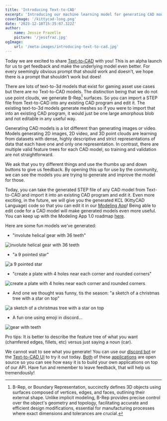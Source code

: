 ```yaml
---
title: 'Introducing Text-to-CAD'
excerpt: 'Introducing our machine learning model for generating CAD models from a text prompt.'
coverImage: '/kittycad-long.png'
date: '2023-12-18T15:35:07.322Z'
author:
    name: Jessie Frazelle
    picture: '/jessfraz.jpg'
ogImage:
    url: '/meta-images/introducing-text-to-cad.jpg'
---
```


Today we are excited to share [Text-to-CAD](https://text-to-cad.zoo.dev) with you! 
This is an alpha launch for us to 
get feedback and make the underlying model even better. For every seemingly 
obvious prompt that should work and doesn’t, we hope there is a prompt that
shouldn’t work but does!

There are lots of text-to-3d models that exist for gaming asset use cases but
there are no Text-to-CAD models. The distinction being that we do not use point
clouds, we generate B-Rep[^1] surfaces. So you can import a STEP file from Text-to-CAD
into any existing CAD program and edit it. The existing text-to-3d models 
generate meshes so if you were to import that into an existing CAD program,
it would just be one large amorphous blob and not editable in any useful way.

Generating CAD models is a lot different than generating images or video. Models
generating 2D images, 2D video, and 3D point clouds are learning from datasets
with dense, highly descriptive and strict representations of data that each
have one and only one representation. In contrast, there are multiple valid
feature trees for each CAD model, so training and validation are not 
straightforward.

We ask that you try different things and use the thumbs up and down buttons 
to give us feedback. By opening this up for use by the community, we can see 
the models you are trying to generate and improve the model for those.

Today, you can take the generated STEP file of any CAD model from Text-to-CAD 
and import it into an existing CAD program and edit it. Even more exciting, in 
the future, we will give you the generated KCL (KittyCAD Language) code so that
you can edit it in our [Modeling App](https://kittycad.io/modeling-app/download)!
Being able to edit code for a CAD model
will make generated models even more useful. You can keep up with the Modeling
App 1.0 roadmap [here](https://github.com/KittyCAD/modeling-app/issues/729).

Here are some fun models we’ve generated:

- "involute helical gear with 36 teeth"

![involute helical gear with 36 teeth](/images/text-to-cad/gear.png)

- "a 9 pointed star"

![a 9 pointed star](/images/text-to-cad/star.png)

- "create a plate with 4 holes near each corner and rounded corners"

![create a plate with 4 holes near each corner and rounded corners](/images/text-to-cad/plate.png)

- And one we thought was funny, tis the season: "a sketch of a christmas tree with a star on top"

![a sketch of a christmas tree with a star on top](/images/text-to-cad/tree.png)

- A fun one using emoji in discord...

![gear with teeth](/images/text-to-cad/discord-gear.png)

Pro tips: It is better to describe the feature tree of what you want (chamfered edges,
fillets, etc) versus just saying a noun (car).

We cannot wait to see what you generate! You can use our 
[discord bot](https://discord.gg/JQEpHR7Nt2) or the 
[Text-to-CAD UI](https://text-to-cad.zoo.dev) to try it out today.
[Both](https://github.com/KittyCAD/text-to-cad-ui) of 
these [applications](https://github.com/KittyCAD/text-to-cad-discord-bot) are 
open source so you can see how easy it is to build your 
own applications on top of our API. Have fun and remember to leave feedback, 
that will help us tremendously!



[^1]: B-Rep, or Boundary Representation, succinctly defines 3D objects using surfaces composed of vertices, edges, and faces, outlining their external shape. Unlike implicit modeling, B-Rep provides precise control over the object's geometry and topology, facilitating accurate and efficient design modifications, essential for manufacturing processes where exact dimensions and tolerances are crucial.
